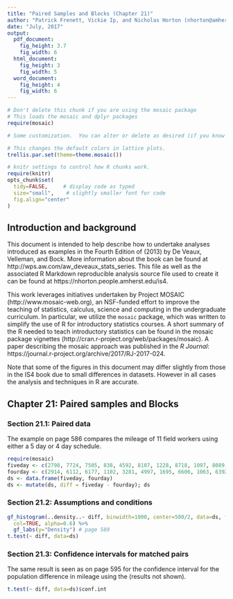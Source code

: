 ```yaml
---
title: "Paired Samples and Blocks (Chapter 21)"
author: "Patrick Frenett, Vickie Ip, and Nicholas Horton (nhorton@amherst.edu)"
date: "July, 2017"
output: 
  pdf_document:
    fig_height: 3.7
    fig_width: 6
  html_document:
    fig_height: 3
    fig_width: 5
  word_document:
    fig_height: 4
    fig_width: 6
---
```

  
  
  ```r
# Don't delete this chunk if you are using the mosaic package
# This loads the mosaic and dplyr packages
require(mosaic)
```

```r
# Some customization.  You can alter or delete as desired (if you know what you are doing).

# This changes the default colors in lattice plots.
trellis.par.set(theme=theme.mosaic())  

# knitr settings to control how R chunks work.
require(knitr)
opts_chunk$set(
  tidy=FALSE,     # display code as typed
  size="small",    # slightly smaller font for code
  fig.align="center"
)
```

## Introduction and background 

This document is intended to help describe how to undertake analyses introduced 
as examples in the Fourth Edition of \emph{Intro Stats} (2013) by De Veaux, Velleman, and Bock.
More information about the book can be found at http://wps.aw.com/aw_deveaux_stats_series.  This
file as well as the associated R Markdown reproducible analysis source file used to create it can be found at https://nhorton.people.amherst.edu/is4.

This work leverages initiatives undertaken by Project MOSAIC (http://www.mosaic-web.org), an NSF-funded effort to improve the teaching of statistics, calculus, science and computing in the undergraduate curriculum. In particular, we utilize the `mosaic` package, which was written to simplify the use of R for introductory statistics courses. A short summary of the R needed to teach introductory statistics can be found in the mosaic package vignettes (http://cran.r-project.org/web/packages/mosaic). A paper describing the mosaic approach was published in the *R Journal*: https://journal.r-project.org/archive/2017/RJ-2017-024.

Note that some of the figures in this document may differ slightly from those in the IS4 book due to small differences in datasets. However in all cases the analysis and techniques in R are accurate.

## Chapter 21: Paired samples and Blocks

### Section 21.1: Paired data

The example on page 586 compares the mileage of 11 field workers using
either a 5 day or 4 day schedule.
```r
require(mosaic)
fiveday <- c(2798, 7724, 7505, 838, 4592, 8107, 1228, 8718, 1097, 8089, 3807)
fourday <- c(2914, 6112, 6177, 1102, 3281, 4997, 1695, 6606, 1063, 6392, 3362)
ds <- data.frame(fiveday, fourday)
ds <- mutate(ds, diff = fiveday - fourday); ds
```

### Section 21.2: Assumptions and conditions

```r
gf_histogram(..density..~ diff, binwidth=1000, center=500/2, data=ds, fill="violet", 
  col=TRUE, alpha=0.6) %>%
  gf_labs(y="Density") # page 589
t.test(~ diff, data=ds)
```

### Section 21.3: Confidence intervals for matched pairs

The same result is seen as on page 595 for the confidence interval
for the population difference in mileage using the (results not shown).
```r
t.test(~ diff, data=ds)$conf.int
```
